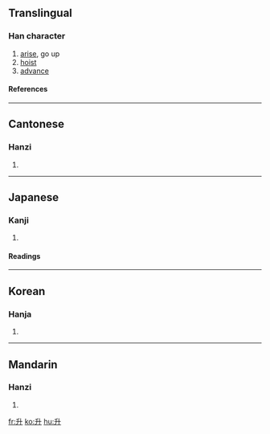 {{see|昇}}

==Translingual==
===Han character===
{{Han char|rad=十|as=02|sn=4|four=2440<sub>0</sub>|canj=竹廿 (HT)}}
# [[arise]], go up
# [[hoist]]
# [[advance]]
====References====
{{Han ref|kx=0156.030|dkj=02702|dj=0353.040|hdz=10033.050|uh=5347|ud=21319|bh=A4C9|bd=42185}}
----
==Cantonese==
===Hanzi===
{{yue-hanzi|jyut=|y=sing1}}
# {{defn|Cantonese}}
----
==Japanese==
===Kanji===
{{ja-kanji|grade=|rs=十02}}
# {{defn|Japanese}} 
====Readings====
{{ja-readings|on=[[しょう]] (shō)|kun=[[ます]] (masu), [[のぼる]] (noboru)}}
----
==Korean==
===Hanja===
{{ko-hanja|hangeul=승|rv=seung|mr=sŭng}}
# {{defn|Korean}}
----
==Mandarin==
===Hanzi===
{{cmn-hanzi|pin=[[shēng]] (sheng1)|wg=sheng<sup>1</sup>}}
# {{defn|Mandarin}}

[[fr:升]]
[[ko:升]]
[[hu:升]]